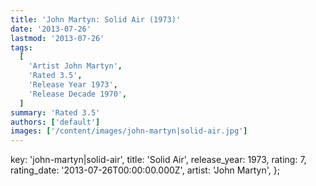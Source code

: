```yaml
---
title: 'John Martyn: Solid Air (1973)'
date: '2013-07-26'
lastmod: '2013-07-26'
tags:
  [
    'Artist John Martyn',
    'Rated 3.5',
    'Release Year 1973',
    'Release Decade 1970',
  ]
summary: 'Rated 3.5'
authors: ['default']
images: ['/content/images/john-martyn|solid-air.jpg']
---
```


  key: 'john-martyn|solid-air',
  title: 'Solid Air',
  release_year: 1973,
  rating: 7,
  rating_date: '2013-07-26T00:00:00.000Z',
  artist: 'John Martyn',
};

<MusicRating data={data} />
